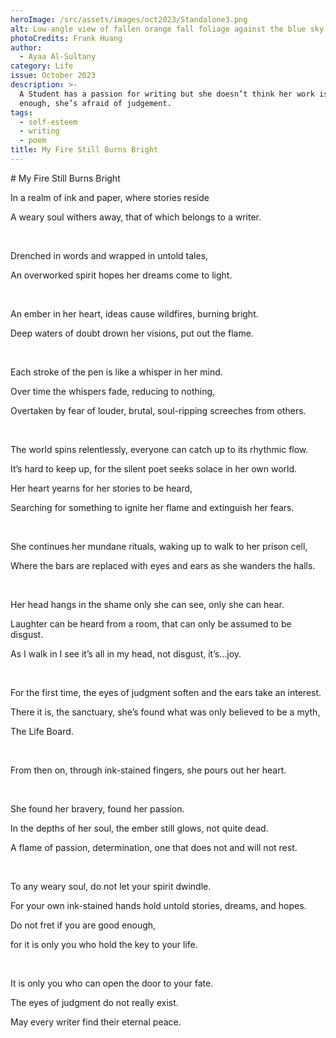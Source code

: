 ```yaml
---
heroImage: /src/assets/images/oct2023/Standalone3.png
alt: Low-angle view of fallen orange fall foliage against the blue sky
photoCredits: Frank Huang
author:
  - Ayaa Al-Sultany
category: Life
issue: October 2023
description: >-
  A Student has a passion for writing but she doesn’t think her work is good
  enough, she’s afraid of judgement.
tags:
  - self-esteem
  - writing
  - poem
title: My Fire Still Burns Bright
---
```


<Centered>
  # My Fire Still Burns Bright

In a realm of ink and paper, where stories reside

A weary soul withers away, that of which belongs to a writer.

<br />

Drenched in words and wrapped in untold tales,

An overworked spirit hopes her dreams come to light.

<br />

An ember in her heart, ideas cause wildfires, burning bright.

Deep waters of doubt drown her visions, put out the flame.

<br />

Each stroke of the pen is like a whisper in her mind.

Over time the whispers fade, reducing to nothing,

Overtaken by fear of louder, brutal, soul-ripping screeches from others.

<br />

The world spins relentlessly, everyone can catch up to its rhythmic flow.

It’s hard to keep up, for the silent poet seeks solace in her own world.

Her heart yearns for her stories to be heard,

Searching for something to ignite her flame and extinguish her fears.

<br />

She continues her mundane rituals, waking up to walk to her prison cell,

Where the bars are replaced with eyes and ears as she wanders the halls.

<br />

Her head hangs in the shame only she can see, only she can hear.

Laughter can be heard from a room, that can only be assumed to be disgust.

As I walk in I see it’s all in my head, not disgust, it’s…joy.

<br />

For the first time, the eyes of judgment soften and the ears take an interest.

There it is, the sanctuary, she’s found what was only believed to be a myth,

The Life Board.

<br />

From then on, through ink-stained fingers, she pours out her heart.

<br />

She found her bravery, found her passion.

In the depths of her soul, the ember still glows, not quite dead.

A flame of passion, determination, one that does not and will not rest.

<br />

To any weary soul, do not let your spirit dwindle.

For your own ink-stained hands hold untold stories, dreams, and hopes.

Do not fret if you are good enough,

for it is only you who hold the key to your life.

<br />

It is only you who can open the door to your fate.

The eyes of judgment do not really exist.

May every writer find their eternal peace.

</Centered>
